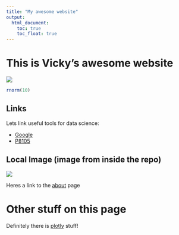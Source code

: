 ```yaml
---
title: "My awesome website"
output: 
  html_document:
    toc: true
    toc_float: true
---
```


# This is Vicky's awesome website

![](https://media.giphy.com/media/drXGoW1iudhKw/giphy.gif)

```r
rnorm(10)
```

## Links 

Lets link useful tools for data science: 

* [Google](https://www.google.com/)
* [P8105](https://p8105.com/)

## Local Image (image from inside the repo)

![](images/gradpic.jpg)

Heres a link to the [about](about.html) page

# Other stuff on this page 

Definitely there is [plotly](plotly.html) stuff!